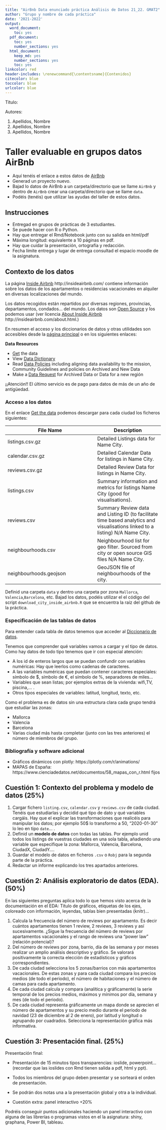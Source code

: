 ```yaml
---
title: "AirBnb Data enunciado práctica Análisis de Datos 21_22. GMAT2"
author: "Grupo y nombre de cada práctica"
date: '2021-2022'
output:
  word_document:
    toc: yes
  pdf_document:
    toc: yes
    number_sections: yes
  html_document: 
    keep_md: yes
    number_sections: yes
    toc: yes
linkcolor: red
header-includes: \renewcommand{\contentsname}{Contenidos}
citecolor: blue
toccolor: blue
urlcolor: blue
---
```



Título:

Autores:
 

 
1. Apellidos, Nombre
2. Apellidos, Nombre 
3. Apellidos, Nombre


# Taller evaluable en grupos datos AirBnb


* Aquí tenéis el enlace a estos datos de [AirBnb](http://insideairbnb.com/get-the-data.html)
* Generad  un proyecto nuevo. 
* Bajad lo datos de AirBnb a un carpeta/directorio que se llame `AirBnb` y dentro de `AirBnb` crear una carpeta/directorio que se llame `data`.
* Podéis (tenéis) que  utilizar las ayudas del taller de estos datos.




## Instrucciones

* Entregad en grupos de prácticas de 3 estudiantes.
* Se puede hacer con R o Python.
* Hay que entregar el Rmd/Notebook junto con su salida en html/pdf
* Máxima longitud: equivalente a 10 páginas en pdf.
* Hay que cuidar la presentación, ortografía y redacción.
* Fecha límite entrega y lugar de entrega consultad el espacio moodle de la asignatura.

## Contexto de los datos 

La página [Inside Airbnb](http://insideairbnb.com/) http://insideairbnb.com/ contiene  información sobre los datos de los apartamentos o residencias vacacionales en alquiler en diversas localizaciones del mundo.

Los datos recogidos están repartidos por diversas regiones, provincias, departamentos, condados... del mundo. Los datos son [Open Source](https://www.redhat.com/es/topics/open-source/what-is-open-source) y los podemos usar (ver licencia [About Inside Airbnb](/http://insideairbnb.com/about.html)  http://insideairbnb.com/about.html.)

En resumen el acceso y  los diccionarios de datos y otras utilidades son  accesibles desde la [página principal](http://insideairbnb.com/get-the-data.html) o en los siguientes enlaces:


**Data Resources**

* [Get](http://insideairbnb.com/get-the-data.html) the data
* View [Data Dictionary](https://docs.google.com/spreadsheets/d/1iWCNJcSutYqpULSQHlNyGInUvHg2BoUGoNRIGa6Szc4/edit#gid=982310896)
* Read [Data Policies](http://insideairbnb.com/data-policies.html) including aligning data availability to the mission, Community Guidelines and policies on Archived and New Data
* Make a [Data Request](http://insideairbnb.com/data-requests.html) for Archived Data or Data for a new región


¡¡Atención!! El último servicio es de pago para datos de más de un año de antigüedad.


### Acceso a los datos

En el enlace  [Get the data](http://insideairbnb.com/get-the-data.html) podemos descargar para cada ciudad los ficheros siguientes:


| File Name |	Description| 
----------------|------------| 
| listings.csv.gz |	Detailed Listings data for Name City.| 
| calendar.csv.gz |	Detailed Calendar Data for listings in Name City.| 
| reviews.csv.gz 	| Detailed Review Data for listings in Name City.| 
| listings.csv 	  | Summary information and metrics for listings Name City (good for visualisations).| 
| reviews.csv 	| Summary Review data and Listing ID (to facilitate time based analytics and visualisations linked to a listing) N/A 	Name City.| 
| neighbourhoods.csv |	Neighbourhood list for geo filter. Sourced from city or open source GIS files N/A 	Name City. |  	
| neighbourhoods.geojson |	GeoJSON file of neighbourhoods of the city.| 


Definid una carpeta `data` y dentro una carpeta por zona `Mallorca`, `Valencia`,`Barcelona`, etc. Bajad los datos, podéis utilizar el el código del script  `download_city_inside_airbnb.R` que se encuentra  la raíz del  github de la práctica.

###  Especificación de las tablas de  datos

Para entender cada tabla de datos tenemos que acceder al [Diccionario de datos](https://docs.google.com/spreadsheets/d/1iWCNJcSutYqpULSQHlNyGInUvHg2BoUGoNRIGa6Szc4/edit#gid=982310896).

Tenemos que comprender qué variables vamos a cargar y el tipo de datos. Como hay datos de todo tipo tenemos que ir con especial atención:


* A los id de enteros largos que se puedan confundir con variables numéricas: Hay que leerlos como cadenas de caracteres.
* A las variables numéricas que puedan contener caracteres especiales: símbolo de \$, símbolo de \€, el símbolo de \%, separadores de miles...
* Variables que sean listas; por ejemplos extras de la vivienda: wifi,TV, piscina,... .
* Otros tipos especiales de variables: latitud, longitud, texto, etc. 





Como  el problema es de datos  sin  una estructura clara cada grupo tendrá que estudiar las zonas:

* Mallorca
* Valencia
* Barcelona
* Varias ciudad más hasta completar (junto con las tres anteriores) el número de miembros del grupo.


### Bibliografía y software adicional 


* Gráficos dinámicos con plotly:  https://plotly.com/r/animations/
* MAPAS de España: https://www.cienciadedatos.net/documentos/58_mapas_con_r.html fijos




## Cuestión 1:  Contexto del problema y modelo de datos  (25%)

1. Cargar fichero `listing.csv`, `calendar.csv` y `reviews.csv` de cada ciudad. Tenéis que estudiarlas y decidid qué tipo de dato y qué variables cargáis. Hay que el explicar las transformaciones que realicéis para manipular los datos; por ejemplo 50$ lo transformo a 50, "2020-01-30" lo leo en tipo `date`... .
2. Definid un **modelo de datos** con todas las tablas. Por ejemplo unid todos los listings  de  vuestras ciudades en una sola tabla, añadiendo una variable que especifique la zona:  Mallorca, Valencia, Barcelona, CiudadX, CiudadY....
3. Guardar el modelo de datos en ficheros `.csv` o `Robj` para la  segunda parte de la práctica.
4. Redactar un informe explicando los tres apartados anteriores.





## Cuestión 2: Análisis exploratorio de datos (EDA). (50%)

En las siguientes preguntas aplica todo lo que hemos visto  acerca de la documentación en el EDA: Título de gráficos,  etiquetas de los ejes, coloreado con información, leyendas, tablas bien presentadas (knitr)...

1. Calcula la frecuencia del número de reviews por apartamento. Es decir cuántos apartamentos tienen 1 review, 2 reviews, 3 reviews y así sucesivamente. ¿Sigue la frecuencia del número de reviews por apartamentos  vacacionales  y el rango de reviews  una "power law" (relación potencial)?
1. Del número de reviews por zona, barrio, día de las semana y por meses realizar un amplio análisis descriptivo y  gráfico. Se valorará positivamente la correcta elección de  estadísticos y gráficos correspondientes.
1. De cada ciudad selecciona los 5 zonas/barrios con más apartamentos vacacionales. De estas zonas y para cada ciudad compara los precios medios (de todo el periodo), el número de habitaciones y el número de camas para cada apartamento.
1. De cada ciudad calcula y compara (analítica y gráficamente)  la serie temporal de los   precios medios, máximos y mínimos por día, semana y mes  (de todo el periodo).
1. De cada ciudad representa gráficamente un mapa donde se aprecien el número de apartamentos y su precio medio durante el periodo de navidad (23 de diciembre al 2 de enero), por latitud y longitud o agrupando por cuadrados. Selecciona la representación gráfica más informativa.


## Cuestión 3: Presentación final. (25%)



Presentación final:

* Presentación de 15 minutos  tipos transparencias: ioslide, powerpoint... (recordar que las ioslides con Rmd tienen salida a pdf, html y ppt).
* Todos los miembros del grupo deben presentar y se sorteará el orden de presentación.
* Se podrán dos notas una a la presentación global y otra a la individual.


* Cuestión extra: panel interactivo +20\%

Podréis conseguir puntos adicionales haciendo un panel interactivo con alguna de las librerías o programas vistos en el la asignatura: shiny, graphana, Power BI, tableau.


